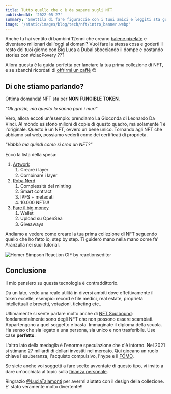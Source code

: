 ```yaml
---
title: Tutto quello che c è da sapere sugli NFT
publishedAt: '2022-05-27'
summary: 'Smettila di fare figuraccie con i tuoi amici e leggiti sta guida.'
image: '/static/images/blog/tech/nft/intro_banner.webp'
---
```


Anche tu hai sentito di bambini 12enni che creano [balene pixelate](https://opensea.io/collection/weirdwhales) e diventano milionari dall'oggi al domani? Vuoi fare la stessa cosa e goderti il resto dei tuoi giorno con Big Luca a Dubai sbocciando il dompe e postando stories con #ciaoPovery ???

Allora questa è la guida perfetta per lanciare la tua prima collezione di NFT, e
se sbanchi ricordati di [offrirmi un caffè](https://ko-fi.com/lukapetro) 😊

## Di che stiamo parlando?

Ottima domanda! NFT sta per **NON FUNGIBLE TOKEN**.

_"Ok grazie, ma questo lo sanno pure i muri"_

Vero, allora eccoti un'esempio: prendiamo La Gioconda di Leonardo Da Vinci. Al mondo esistono milioni di copie di questo quadro, ma solamente 1 è l'originale. Questo è un NFT, ovvero un bene unico.
Tornando agli NFT che abbiamo sul web, possiamo vederli come dei certificati di proprietà.

_"Vabbè ma quindi come si crea un NFT?"_

Ecco la lista della spesa:

1. [Artwork](/blog)
   1. Creare i layer
   2. Combinare i layer
2. [Roba Nerd](/blog)
   1. Complessità del minting
   2. Smart contract
   3. IPFS + metadati
   4. 10.000 NFTs!!
3. [Fare il big money](/blog)
   1. Wallet
   2. Upload su OpenSea
   3. Giveaways

Andiamo a vedere come creare la tua prima collezione di NFT seguendo quello che ho fatto io, step by step. Ti guiderò mano nella mano come fa' Aranzulla nei suoi tutorial.

![Homer Simpson Reaction GIF by reactionseditor](https://media1.giphy.com/media/jUwpNzg9IcyrK/giphy.gif?cid=ecf05e47kad7hvjovtncg62loqh65w407cvez1a7v09gf6pm&rid=giphy.gif&ct=g)

## Conclusione

Il mio pensiero su questa tecnologia è contraddittorio.

Da un lato, vedo una reale utilità in diversi ambiti dove effettivamente il token eccelle, esempio: record e file medici, real estate, proprietà intellettuali e brevetti, votazioni, ticketing etc..

Ultimamente si sente parlare molto anche di [NFT Soulbound](https://vitalik.ca/general/2022/01/26/soulbound.html): fondamentalmente sono degli NFT che non possono essere scambiati. Appartengono a quel soggetto e basta. Immaginate il diploma della scuola. Ha senso che sia legato a una persona, sia unico e non trasferibile. Use case **perfetto**.

L'altro lato della medaglia è l'enorme speculazione che c'è intorno. Nel 2021 si stimano 27 miliardi di dollari investiti nel mercato. Qui giocano un ruolo chiave l'esuberanza, l'acquisto compulsivo, l'hype e il [FOMO](https://en.wikipedia.org/wiki/Fear_of_missing_out).

Se siete anche voi soggetti a fare scelte avventate di questo tipo, vi invito a dare un'occhiata al topic sulla [finanza personale](/blog).

Ringrazio [@LuciaTalamonti](https://read.cv/luciatalamonti) per avermi aiutato con il design della collezione. E' stato veramente molto divertente!!

